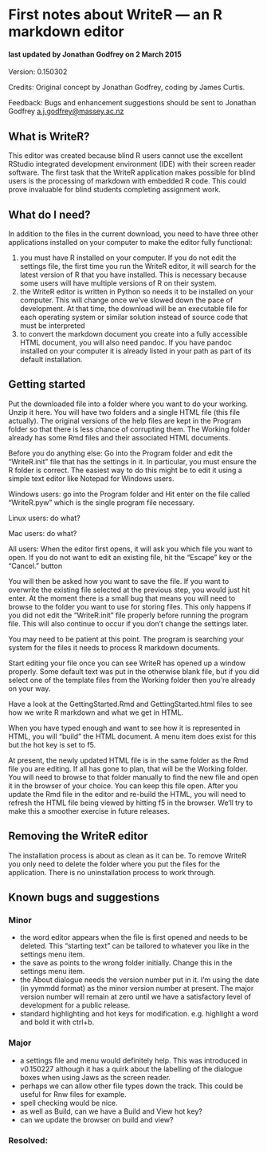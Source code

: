 # First notes about WriteR --- an R markdown editor
#### last updated by Jonathan Godfrey on 2 March 2015

Version: 0.150302

Credits: Original concept by Jonathan Godfrey, coding by James Curtis.

Feedback: Bugs and enhancement suggestions should be sent to 	Jonathan Godfrey <a.j.godfrey@massey.ac.nz>  


## What is WriteR?

This editor was created because blind R users cannot use the excellent RStudio integrated development environment (IDE) with their screen reader software. The first task that the WriteR application makes possible for blind users is the processing of markdown with embedded R code. This could prove invaluable for blind students completing assignment work.

## What do I need?

In addition to the files in the current download, you need to have three other applications installed on your computer to make the editor fully functional:  

1. you must have R installed on your computer. If you do not edit the settings file, the first time you run the WriteR editor, it  will search for the latest version of R that you have installed. This is necessary because some users will have multiple versions of R on their system. 
2. the WriteR editor is written in Python so needs it to be installed on your computer. This will change once we've slowed down the pace of development. At that time, the download will be an executable file for each operating system or similar solution instead of source code that must be interpreted
3. to convert the markdown document you create into a fully accessible HTML document, you will also need pandoc. If you have pandoc installed on your computer it is already listed in your path as part of its default installation.


## Getting started

Put the downloaded file into a folder where you want to do your working. Unzip it here. You will have two folders and a single HTML file (this file actually). The original versions of the help files are kept in the Program folder so that there is less chance of corrupting them. The Working folder already has some Rmd files and their associated HTML documents.


Before you do anything else: Go into the Program folder and edit the "WriteR.init" file that has the settings in it. In particular, you must ensure the R folder is correct. The easiest way to do this might be to edit it using a simple text editor like Notepad for Windows users.

Windows users: go into the Program folder and Hit enter on the file called "WriteR.pyw" which is the single program file necessary. 

Linux users: do what?

Mac users: do what?

All users: When the editor first opens, it will ask you which file you want to open. If you do not want to edit an existing file, hit the "Escape" key or the "Cancel." button

You will then be asked how you want to save the file. If you want to overwrite the existing file selected at the previous step, you would just hit enter. At the moment there is a small bug that means you will need to browse to the folder you want to use for storing files. This only happens if you did not edit the "WriteR.init" file properly before running the program file. This will also continue to occur if you don't change the settings later.

You may need to be patient at this point. The program is searching your system for the files it needs to process  R markdown documents.

Start editing your file once you can see WriteR has opened up a window properly. Some default text was put in the otherwise blank file, but if you did select one of the template files from the Working folder then you're already on your way.

Have a look at the GettingStarted.Rmd and GettingStarted.html files to see how we write R markdown and what we get in HTML.

When you have typed enough and want to see how it is represented in HTML, you will "build" the HTML document. A menu item does exist for this but the hot key is set to f5.

At present, the newly updated HTML file is in the same folder as the Rmd file you are editing. If all has gone to plan, that will be the Working folder. You will need to browse to that folder manually to find the new file and open it in the browser of your choice. You can keep this file open. After you update the Rmd file in the editor and re-build the HTML, you will need to refresh the HTML file being viewed by hitting f5 in the browser. We'll try to make this a smoother exercise in future releases.

 
## Removing the WriteR editor

The installation process is about as clean as it can be. To remove WriteR you only need to delete the folder where you put the files for the application. There is no uninstallation process to work through.

## Known bugs and suggestions

### Minor
- the word editor appears when the file is first opened and needs to be deleted. This "starting text" can be tailored to whatever you like in the settings menu item.
- the save as points to the wrong folder initially. Change this in the settings menu item.
- the About dialogue needs the version number put in it. I'm using the date (in yymmdd format) as the minor version number at present. The major version number will remain at zero until we have a satisfactory level of development for a public release.
- standard highlighting and hot keys for modification. e.g. highlight a word and bold it with ctrl+b.

### Major
- a settings file and menu would definitely help. This was introduced in v0.150227 although it has a quirk about the labelling of the dialogue boxes when using Jaws as the screen reader.
- perhaps we can allow other file types down the track. This could be useful for Rnw files for example. 
- spell checking would be nice.
- as well as Build, can we have a Build and View hot key?
- can we update the browser on build and view?

### Resolved:

